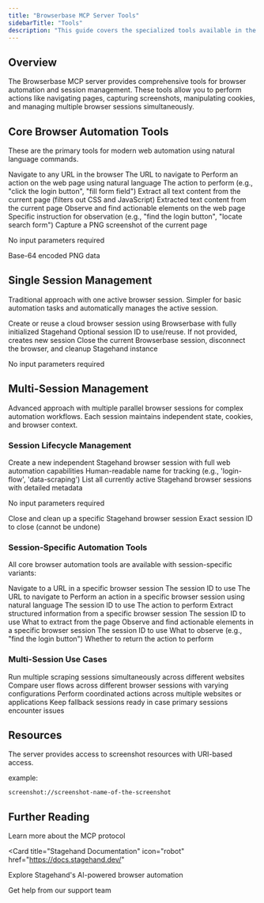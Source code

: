```yaml
---
title: "Browserbase MCP Server Tools"
sidebarTitle: "Tools"
description: "This guide covers the specialized tools available in the Browserbase MCP server for browser automation and interaction."
---
```


## Overview

The Browserbase MCP server provides comprehensive tools for browser automation and session management. These tools allow you to perform actions like navigating pages, capturing screenshots, manipulating cookies, and managing multiple browser sessions simultaneously.

## Core Browser Automation Tools

These are the primary tools for modern web automation using natural language commands.

<Accordion title="browserbase_stagehand_navigate">
Navigate to any URL in the browser

<ParamField path="url" type="string" required>
  The URL to navigate to
</ParamField>
</Accordion>

<Accordion title="browserbase_stagehand_act">
Perform an action on the web page using natural language

<ParamField path="action" type="string" required>
  The action to perform (e.g., "click the login button", "fill form field")
</ParamField>

</Accordion>

<Accordion title="browserbase_stagehand_extract">
Extract all text content from the current page (filters out CSS and JavaScript)

<ParamField path="instruction" type="string">
  Extracted text content from the current page
</ParamField>
</Accordion>

<Accordion title="browserbase_stagehand_observe">
Observe and find actionable elements on the web page

<ParamField path="instruction" type="string" required>
  Specific instruction for observation (e.g., "find the login button", "locate
  search form")
</ParamField>

</Accordion>

<Accordion title="browserbase_screenshot">
Capture a PNG screenshot of the current page

<Info>No input parameters required</Info>

<ResponseField name="image" type="string">
  Base-64 encoded PNG data
</ResponseField>
</Accordion>

## Single Session Management

Traditional approach with one active browser session. Simpler for basic automation tasks and automatically manages the active session.

<Accordion title="browserbase_session_create">
Create or reuse a cloud browser session using Browserbase with fully initialized Stagehand

<ParamField path="sessionId" type="string">
  Optional session ID to use/reuse. If not provided, creates new session
</ParamField>

</Accordion>

<Accordion title="browserbase_session_close">
Close the current Browserbase session, disconnect the browser, and cleanup Stagehand instance

<Info>No input parameters required</Info>

</Accordion>

## Multi-Session Management

Advanced approach with multiple parallel browser sessions for complex automation workflows. Each session maintains independent state, cookies, and browser context.

### Session Lifecycle Management

<Accordion title="multi_browserbase_stagehand_session_create">
Create a new independent Stagehand browser session with full web automation capabilities

<ParamField path="name" type="string">
  Human-readable name for tracking (e.g., 'login-flow', 'data-scraping')
</ParamField>
</Accordion>

<Accordion title="multi_browserbase_stagehand_session_list">
List all currently active Stagehand browser sessions with detailed metadata

<Info>No input parameters required</Info>

</Accordion>

<Accordion title="multi_browserbase_stagehand_session_close">
Close and clean up a specific Stagehand browser session

<ParamField path="sessionId" type="string" required>
  Exact session ID to close (cannot be undone)
</ParamField>
</Accordion>

### Session-Specific Automation Tools

All core browser automation tools are available with session-specific variants:

<Accordion title="multi_browserbase_stagehand_navigate_session">
Navigate to a URL in a specific browser session

<ParamField path="sessionId" type="string" required>
  The session ID to use
</ParamField>

<ParamField path="url" type="string" required>
  The URL to navigate to
</ParamField>
</Accordion>

<Accordion title="multi_browserbase_stagehand_act_session">
Perform an action in a specific browser session using natural language

<ParamField path="sessionId" type="string" required>
  The session ID to use
</ParamField>

<ParamField path="action" type="string" required>
  The action to perform
</ParamField>

</Accordion>

<Accordion title="multi_browserbase_stagehand_extract_session">
Extract structured information from a specific browser session

<ParamField path="sessionId" type="string" required>
  The session ID to use
</ParamField>

<ParamField path="instruction" type="string" required>
  What to extract from the page
</ParamField>
</Accordion>

<Accordion title="multi_browserbase_stagehand_observe_session">
Observe and find actionable elements in a specific browser session

<ParamField path="sessionId" type="string" required>
  The session ID to use
</ParamField>

<ParamField path="instruction" type="string" required>
  What to observe (e.g., "find the login button")
</ParamField>

<ParamField path="returnAction" type="boolean">
  Whether to return the action to perform
</ParamField>
</Accordion>

### Multi-Session Use Cases

<CardGroup cols={2}>
  <Card title="Parallel Data Collection" icon="globe">
    Run multiple scraping sessions simultaneously across different websites
  </Card>

<Card title="A/B Testing" icon="flask">
  Compare user flows across different browser sessions with varying
  configurations
</Card>

<Card title="Cross-Site Operations" icon="link">
  Perform coordinated actions across multiple websites or applications
</Card>

  <Card title="Backup Sessions" icon="shield">
    Keep fallback sessions ready in case primary sessions encounter issues
  </Card>
</CardGroup>

## Resources

<Card title="Screenshot Resources" icon="camera">
  The server provides access to screenshot resources with URI-based access.

example:

```
screenshot://screenshot-name-of-the-screenshot
```

</Card>

## Further Reading

<CardGroup cols={3}>
<Card title="Model Context Protocol (MCP) Docs" icon="book" href="https://modelcontextprotocol.io/introduction">
Learn more about the MCP protocol
</Card>

<Card
  title="Stagehand Documentation"
  icon="robot"
  href="https://docs.stagehand.dev/"
>
  Explore Stagehand's AI-powered browser automation
</Card>

<Card title="Support" icon="headset" href="mailto:support@browserbase.com">
Get help from our support team
</Card>
</CardGroup>
